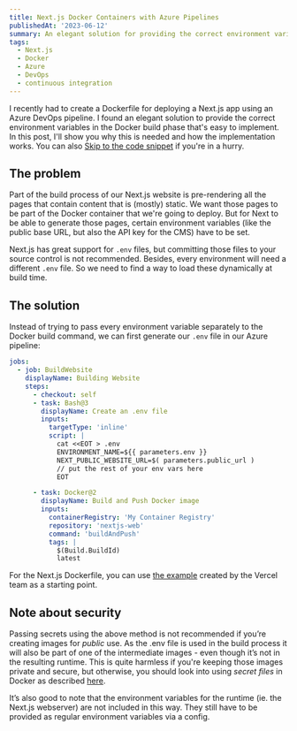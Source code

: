 ```yaml
---
title: Next.js Docker Containers with Azure Pipelines
publishedAt: '2023-06-12'
summary: An elegant solution for providing the correct environment variables in the Docker build phase.
tags:
  - Next.js
  - Docker
  - Azure
  - DevOps
  - continuous integration
---
```


I recently had to create a Dockerfile for deploying a Next.js app using an Azure DevOps pipeline. I found an elegant solution to provide the correct environment variables in the Docker build phase that's easy to implement. In this post, I'll show you why this is needed and how the implementation works. You can also <a href="#the-solution">Skip to the code snippet</a> if you're in a hurry.

## The problem

Part of the build process of our Next.js website is pre-rendering all the pages that contain content that is (mostly) static. We want those pages to be part of the Docker container that we're going to deploy. But for Next to be able to generate those pages, certain environment variables (like the public base URL, but also the API key for the CMS) have to be set.

Next.js has great support for `.env` files, but committing those files to your source control is not recommended. Besides, every environment will need a different `.env` file. So we need to find a way to load these dynamically at build time.

## The solution

Instead of trying to pass every environment variable separately to the Docker build command, we can first generate our `.env` file in our Azure pipeline:

```yaml
jobs:
  - job: BuildWebsite
    displayName: Building Website
    steps:
      - checkout: self
      - task: Bash@3
        displayName: Create an .env file
        inputs:
          targetType: 'inline'
          script: |
            cat <<EOT > .env
            ENVIRONMENT_NAME=${{ parameters.env }}
            NEXT_PUBLIC_WEBSITE_URL=$( parameters.public_url )
            // put the rest of your env vars here
            EOT

      - task: Docker@2
        displayName: Build and Push Docker image
        inputs:
          containerRegistry: 'My Container Registry'
          repository: 'nextjs-web'
          command: 'buildAndPush'
          tags: |
            $(Build.BuildId)
            latest
```

For the Next.js Dockerfile, you can use [the example](https://github.com/vercel/next.js/blob/canary/examples/with-docker/Dockerfile) created by the Vercel team as a starting point.

## Note about security

Passing secrets using the above method is not recommended if you’re creating images for _public_ use. As the .env file is used in the build process it will also be part of one of the intermediate images - even though it’s not in the resulting runtime. This is quite harmless if you're keeping those images private and secure, but otherwise, you should look into using _secret files_ in Docker as described [here](https://render.com/docs/docker-secrets#secret-files-in-docker-builds).

It’s also good to note that the environment variables for the runtime (ie. the Next.js webserver) are not included in this way. They still have to be provided as regular environment variables via a config.
